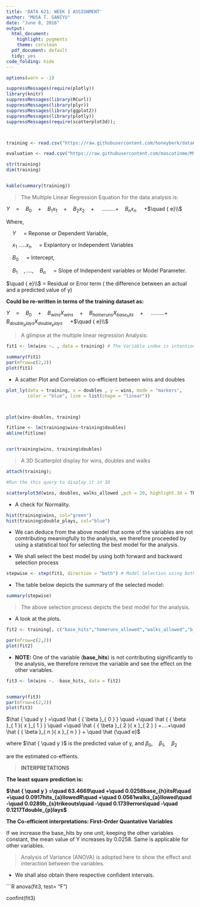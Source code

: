 ```yaml
---
title: 'DATA 621: WEEK 1 ASSIGNMENT'
author: "MUSA T. GANIYU"
date: "June 8, 2016"
output:
  html_document:
    highlight: pygments
    theme: cerulean
  pdf_document: default
  tidy: yes
code_folding: hide
---
```


```r

options(warn = -1)

suppressMessages(require(plotly))
library(knitr)
suppressMessages(library(RCurl))
suppressMessages(library(plyr))
suppressMessages(library(ggplot2))
suppressMessages(library(plotly))
suppressMessages(require(scatterplot3d));



training <- read.csv("https://raw.githubusercontent.com/honeyberk/data621/master/final_train.csv", header = TRUE, sep = ",")

evaluation <- read.csv("https://raw.githubusercontent.com/mascotinme/MSDA-IS621/master/moneyball-training-data.csv", header = TRUE, sep = ",")

str(training)
dim(training)


kable(summary(training))
```

> The Multiple Linear Regression Equation for the data analysis is:

${ Y }\quad =\quad { B }_{ 0 }\quad +\quad { B }_{ 1 }{ x }_{ 1 }\quad +\quad { B }_{ 2 }{ x }_{ 2 }\quad +\quad$ .........+$\quad { B }_{ n }{ x }_{ n }\quad$ +$\quad { e}\\$

Where,

 $\quad { Y }\quad$ = Reponse or Dependent Variable, 

 $\quad{ x }_{ 1 }$ .....${ x }_{ n }\quad$ = Explantory or Independent Variables 

 $\quad { B }_{ 0 }\quad$ = Intercept,

 $\quad { B }_{ 1 }\quad , ...., \quad { B }_{ n }\quad$ = Slope of Independent variables  or Model Parameter.
 
 $\quad { e}\\$ = Residual or Error term ( the  difference between an actual and a predicted value of y)
 
 

**Could be re-written in terms of the training dataset as:**

${ Y }\quad =\quad { B }_{ 0 }\quad +\quad { B }_{ wins }{ X }_{wins}\quad +\quad { B }_{ homeruns}{ X }_{ base_hits }\quad +\quad$ .........+$\quad { B }_{ double_plays }{ X }_{ double_plays }\quad$ +$\quad { e}\\$



> A glimpse at the multiple linear regression Analysis:

```r
fit1 <- lm(wins ~. , data = training) # The Variable index is intentional omitted as it has nothing to do with the analysis

summary(fit1)
par(mfrow=c(2,2))
plot(fit1)
```


* A  scatter Plot and Correlation co-efficient between wins and doubles

```R

plot_ly(data = training, x = doubles , y = wins, mode = "markers",
        color = "blue", line = list(shape = "linear"))



plot(wins~doubles, training)

fitline <- lm(training$wins~training$doubles)
abline(fitline)


cor(training$wins, training$doubles)

```


> A 3D Scatterplot display for wins, doubles and walks

```R

attach(training);

#Run the this query to display it in 3D

scatterplot3d(wins, doubles, walks_allowed ,pch = 20, highlight.3d = TRUE, type = "h", main = "3D ScatterPlots"); 


```


* A check for Normality.

```R
hist(training$wins, col="green")
hist(training$double_plays, col="blue")

```

* We can deduce from the above model that some of the variables are not comtributing meaningfully to the analysis, we therefore proceeded by using a statistical tool for selecting the best model for the analysis. 

* We shall select the best model by using both forward and backward selection process

```R
stepwise <- step(fit1, direction = "both") # Model Selection using both FORWARD AND BACKWARD selection.
```


* The table below depicts the summary of the selected model:

```R

summary(stepwise)

```

> The above selection process depicts the best model for the analysis.


* A look at the plots.

```R


fit2 <- training[, c("base_hits","homeruns_allowed","walks_allowed","b_strikeouts","errors", "double_plays", "wins")]

par(mfrow=c(2,2))
plot(fit2)
```


* **NOTE:** One of the variable (**base_hits**) is not contributing significantly to the analysis, we therefore remove the variable and see the effect on the other variables.

```R

fit3 <- lm(wins ~. -base_hits, data = fit2)


summary(fit3)
par(mfrow=c(2,2))
plot(fit3)

```

$\hat { \quad y } =\quad \hat { { \beta  }_{ 0 } } \quad +\quad \hat { { \beta  }_{ 1 }{ x }_{ 1 } } \quad +\quad \hat { { \beta  }_{ 2 }{ x }_{ 2 } } +....+\quad \hat { { \beta  }_{ n }{ x }_{ n } } + \quad \hat {\quad e}$


where $\hat { \quad y }$ is the predicted value of y, and ${ \beta  }_{ 0 },\quad { \beta  }_{ 1 },\quad { \beta  }_{ 2 }$

are the estimated co-effients.

> **INTERPRETATIONS**

**The least square prediction is:**

**$\hat { \quad y } =\quad 63.4669\quad +\quad 0.0258base_{h}itsR\quad +\quad 0.0917hits_{a}llowedR\quad +\quad 0.0561walks_{a}llowed\quad -\quad 0.0289b_{s}trikeouts\quad -\quad 0.1739errors\quad -\quad 0.1217Tdouble_{p}lays$**


**The Co-efficient interpretations: First-Order Quantative Variables**

If we increase the base_hits by one unit, keeping the other variables constant, the mean value of Y increases by 0.0258. Same is applicable for other variables.



> Analysis of Variance (ANOVA) is adopted here to show the effect and interaction between the variables. 
  
  * We shall also obtain there respective confident intervals.


```R
anova(fit3, test= "F")

confint(fit3)
